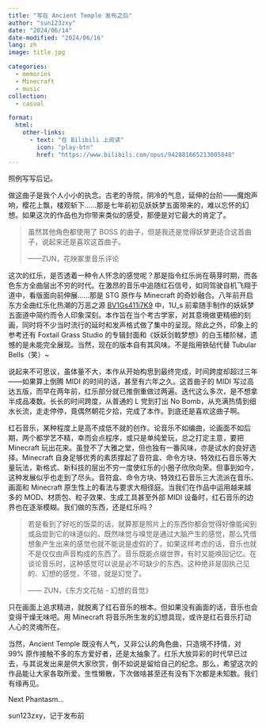```yaml
---
title: "写在 Ancient Temple 发布之后"
author: "sun123zxy"
date: "2024/06/14"
date-modified: "2024/06/16"
lang: zh
image: title.jpg

categories:
  - memories
  - Minecraft
  - music
collection:
  - casual

format:
  html:
    other-links:
      - text: "在 Bilibili 上阅读"
        icon: "play-btn"
        href: "https://www.bilibili.com/opus/942881665213005848"
---
```


照例写写后记。

做这曲子是我个人小小的执念。古老的寺院，阴冷的气息，延伸的台阶——魔炮声响，樱花上飘，楼观斩下……那是七年前初见妖妖梦五面带来的，难以忘怀的幻想。如果这次的作品也为你带来类似的感受，那便是对它最大的肯定了。

> 虽然其他角色都使用了 BOSS 的曲子，但是我还是觉得妖梦更适合这首曲子，说起来还是喜欢这首曲子。
> 
> ——ZUN，花映冢里音乐评论

这次的红乐，是否透着一种令人怀念的感觉呢？那是指令红乐尚在萌芽时期，而各色东方全曲层出不穷的时代。在激昂的音乐中追随红石信号，如同驾驶自机飞翔于道中，看版面向前伸展……那是 STG 原作与 Minecraft 的奇妙融合。八年前开启东方全曲红乐化热潮的万恶之源 [BV1Gs411i7K9](https://www.bilibili.com/video/BV1Gs411i7K9/) 中，1U_s 前辈随手制作的妖妖梦五面道中简约而令人印象深刻。本作旨在当个考古学家，对其意境做更精细的刻画，同时将不少当时流行的延时和发声格式做了集中的呈现。除此之外，印象上的参考还有 Foxtail Grass Studio 的专辑封面和《妖妖剑戟梦想》的白玉楼阶梯，遗憾的是未能完全展现。当然，现在的版本自有其风味。不是指用铁砧代替 Tubular Bells（笑）~

说起来不可思议，虽体量不大，本作从开始构思到最终完成，时间跨度却超过三年——如果算上倒腾 MIDI 的时间的话，甚至有六年之久。这首曲子的 MIDI 写过高达五版，而早在两年前，红乐部分就已推倒重做过两遍。迭代这么多次，是不想拿半成品凑数。长长的时间跨度，从普通的 L 党到打出 No Bomb，从充满热情到细水长流，走走停停，竟偶然朝花夕拾，完成了本作。到底还是喜欢这曲子啊。

红石音乐，某种程度上是高不成低不就的创作。论音乐不如编曲，论画面不如后期，两个都学艺不精，幸而会点程序，或只是单纯爱玩，总之打定主意，要把 Minecraft 玩出花来。虽登不了大雅之堂，但也独有一番风味，亦是试水的良好选择。Minecraft 自身足够优秀的素质撑起了音符盒、命令方块、特效红石音乐等大量玩法，新格式、新科技的层出不穷一度使红乐的小圈子欣欣向荣。但事到如今，这种发展似乎也走到了尽头。音符盒、命令方块、特效红石音乐三大流派在音乐、画面和 Minecraft 原生性上的看法与要求大相径庭。当我们在作品中运用越来越多的 MOD、材质包、粒子效果、生成工具甚至外部 MIDI 设备时，红石音乐的边界也在逐渐模糊。我们做的东西，还是红乐吗？

> 若是看到了好吃的饭菜的话，就算那是照片上的东西你都会觉得好像能闻到或品尝到它的味道似的。既然味觉与嗅觉是通过大脑产生的感觉，那么凭借想象产生出来的感觉也就不能说是虚假的了。如果这样考虑的话，音乐也就不是仅仅由声音构成的东西了。音乐既能点缀世界，有时又能唤回记忆。在谈论音乐时，这种感觉可以说是必不可缺少的东西。这种绝非是固执己见的、幻想的感觉，不错，就是幻觉了。
>
> —— ZUN，《东方文花帖 - 幻想的音觉》

只在画面上追求精进，就脱离了红石音乐的根本。但如果没有画面的话，音乐也会变得干燥无味吧。用 Minecraft 将音乐所生发的幻想具现，或许是红石音乐打动人心的灵魂所在。

当然，Ancient Temple 既没有人气，又非公认的角色曲，只造境不抒情，对 99% 原作接触不多的东方爱好者，还是太抽象了。红乐大放异彩的时代早已过去，与其说发出来是供大家欣赏，倒不如说是留给自己的纪念。那么，希望这次的作品能让大家各取所爱。生性懒散，下次做啥甚至还有没有下次都是未知数。我们有缘再见。

Next Phantasm...

sun123zxy，记于发布前
